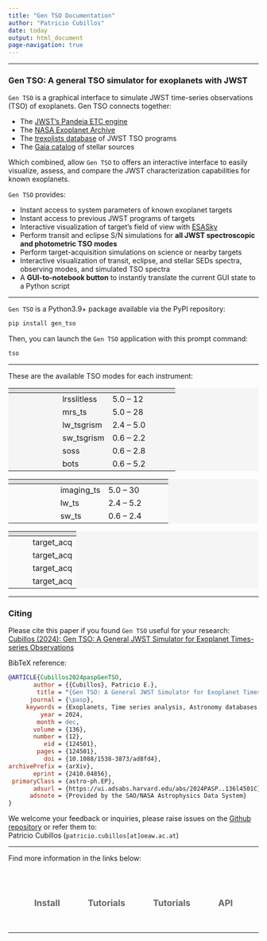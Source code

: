 ```yaml
---
title: "Gen TSO Documentation"
author: "Patricio Cubillos"
date: today
output: html_document
page-navigation: true
---
```


---

### Gen TSO: A general TSO simulator for exoplanets with JWST

`Gen TSO` is a graphical interface to simulate JWST time-series
observations (TSO) of exoplanets.  Gen TSO connects together:

- The [JWST's Pandeia ETC engine](https://outerspace.stsci.edu/display/PEN/Pandeia+Engine+News)
- The [NASA Exoplanet Archive](https://exoplanetarchive.ipac.caltech.edu/)
- The [trexolists database](https://www.stsci.edu/~nnikolov/TrExoLiSTS/JWST/trexolists.html) of JWST TSO programs
- The [Gaia catalog](https://gea.esac.esa.int/archive/) of stellar sources

Which combined, allow `Gen TSO` to offers an interactive interface to easily
visualize, assess, and compare the JWST characterization capabilities
for known exoplanets.

`Gen TSO` provides:

- Instant access to system parameters of known exoplanet targets
- Instant access to previous JWST programs of targets
- Interactive visualization of target's field of view with [ESASky](https://sky.esa.int/esasky/)
- Perform transit and eclipse S/N simulations for **all JWST spectroscopic and photometric TSO modes**
- Perform target-acquisition simulations on science or nearby targets
- Interactive visualization of transit, eclipse, and stellar SEDs spectra, observing modes, and simulated TSO spectra
- A **GUI-to-notebook button** to instantly translate the current GUI state to a Python script

---

`Gen TSO` is a Python3.9+ package available via the PyPI repository:

```bash
pip install gen_tso
```

Then, you can launch the `Gen TSO` application with this prompt command:
```bash
tso
```

---

These are the available TSO modes for each instrument:


```{=html}

<table style="background-color: #f5f5f5; border-collapse: collapse; width: 100%;">

  <colgroup>
    <col style="width: 30%;">
    <col style="width: 30%;">
    <col style="width: 40%;">
  </colgroup>

  <thead style="background-color: #e0e0e0;">
    <tr>
      <th><span data-qmd="Instrument"></span></th>
      <th><span data-qmd="Spectroscopy modes"></span></th>
      <th><span data-qmd="Wavelength range (&mu;m)"></span></th>
    </tr>
  </thead>

  <tbody>
    <tr>
        <td rowspan="2"><span data-qmd="__miri__"></span></td>
        <td>lrsslitless</td> <td>5.0 &#8211; 12</td>
    </tr>
    <tr>
        <td>mrs_ts</td> <td>5.0 &#8211; 28</td>
    </tr>
    <tr>
        <td rowspan="2"><span data-qmd="__nircam__"></span></td>
        <td>lw_tsgrism</td> <td>2.4 &#8211; 5.0</td>
    </tr>
    <tr>
        <td>sw_tsgrism</td> <td>0.6 &#8211; 2.2</td>
    </tr>
    <tr>
        <td><span data-qmd="__niriss__"></span></td> <td>soss</td> <td>0.6 &#8211; 2.8</td>
    </tr>

    <tr>
        <td><span data-qmd="__nirspec__"></span></td> <td>bots</td> <td>0.6 &#8211; 5.2</td>
    </tr>
  </tbody>
</table>
```

```{=html}
<table style="background-color: #f5f5f5; border-collapse: collapse;">

  <colgroup>
    <col style="width: 30%;">
    <col style="width: 30%;">
    <col style="width: 40%;">
  </colgroup>

  <thead style="background-color: #e0e0e0;">
    <tr>
      <th><span data-qmd="Instrument"></span></th>
      <th><span data-qmd="Photometry modes"></span></th>
      <th><span data-qmd="Wavelength range (&mu;m)"></span></th>
    </tr>
  </thead>

  <tbody style="background-color: #fafafa;">
    <tr>
        <td><span data-qmd="__miri__"></span></td> <td>imaging_ts</td> <td>5.0 &#8211; 30</td>
    </tr>
    <tr>
        <td rowspan="2"><span data-qmd="__nircam__"></span></td>
        <td>lw_ts</td> <td>2.4 &#8211; 5.2</td>
    </tr>
    <tr>
        <td>sw_ts</td> <td>0.6 &#8211; 2.4</td>
    </tr>
  </tbody>
</table>
```

```{=html}
<table style="background-color: #f5f5f5; border-collapse: collapse;">

  <colgroup>
    <col style="width: 30%;">
    <col style="width: 70%;">
  </colgroup>

  <thead style="background-color: #e0e0e0;">
    <tr>
      <th><span data-qmd="Instrument"></span></th>
      <th><span data-qmd="Acquisition modes"></span></th>
    </tr>
  </thead>

  <tbody style="background-color: #fafafa;">
    <tr>
        <td><span data-qmd="__miri__"></span></td> <td>target_acq</td>
    </tr>
    <tr>
        <td><span data-qmd="__nircam__"></span></td><td>target_acq</td>
    </tr>
    <tr>
        <td><span data-qmd="__niriss__"></span></td> <td>target_acq</td>
    </tr>

    <tr>
        <td><span data-qmd="__nirspec__"></span></td> <td>target_acq</td>
    </tr>
  </tbody>
</table>
```


---

### Citing

Please cite this paper if you found ``Gen TSO`` useful for your research: <br>
  [Cubillos (2024): Gen TSO: A General JWST Simulator for Exoplanet Times-series Observations](https://ui.adsabs.harvard.edu/abs/2024PASP..136l4501C)


BibTeX reference:

```bibtex
@ARTICLE{Cubillos2024paspGenTSO,
       author = {{Cubillos}, Patricio E.},
        title = "{Gen TSO: A General JWST Simulator for Exoplanet Times-series Observations}",
      journal = {\pasp},
     keywords = {Exoplanets, Time series analysis, Astronomy databases, 498, 1916, 83, Astrophysics - Earth and Planetary Astrophysics, Astrophysics - Instrumentation and Methods for Astrophysics},
         year = 2024,
        month = dec,
       volume = {136},
       number = {12},
          eid = {124501},
        pages = {124501},
          doi = {10.1088/1538-3873/ad8fd4},
archivePrefix = {arXiv},
       eprint = {2410.04856},
 primaryClass = {astro-ph.EP},
       adsurl = {https://ui.adsabs.harvard.edu/abs/2024PASP..136l4501C},
      adsnote = {Provided by the SAO/NASA Astrophysics Data System}
}
```

We welcome your feedback or inquiries, please raise issues on the [Github repository](https://github.com/pcubillos/gen_tso/issues) or refer them to: <br>
Patricio Cubillos (`patricio.cubillos[at]oeaw.ac.at`)

---

Find more information in the links below:

<div style="display: flex; justify-content: center; gap: 3.5rem; margin: 2rem 0; text-align: center; font-weight: bold; font-size: 1.1rem;">

  <a href="install.html" style="text-decoration: none; color: #666666;">
      <i class="fa-solid fa-download" style="font-size: 3.5rem; color: #4169E1;"></i><br>
      Install
  </a>

  <a href="get_started.html" style="text-decoration: none; color: #666666;">
      <i class="fa-solid fa-rocket" style="font-size: 3.5rem; color: #4169E1;"></i><br>
      Tutorials
  </a>

  <a href="tutorials.html" style="text-decoration: none; color: #666666;">
      <i class="fa-solid fa-book" style="font-size: 3.5rem; color: #4169E1;"></i><br>
      Tutorials
  </a>

  <a href="api.html" style="text-decoration: none; color: #666666;">
      <i class="fa-solid fa-code" style="font-size: 3.5rem; color: #4169E1;"></i><br>
      API
  </a>

</div>

---

